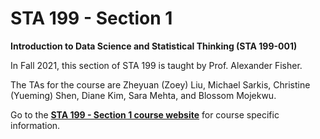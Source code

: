 # STA 199 - Section 1 {#sta199-1 .unnumbered}

**Introduction to Data Science and Statistical Thinking (STA 199-001)**

In Fall 2021, this section of STA 199 is taught by Prof. Alexander Fisher.

The TAs for the course are Zheyuan (Zoey) Liu, Michael Sarkis, Christine (Yueming) Shen, Diane Kim, Sara Mehta, and Blossom Mojekwu.

Go to the [**STA 199 - Section 1 course website**](https://sta199-f21-001.netlify.app/) for course specific information.
